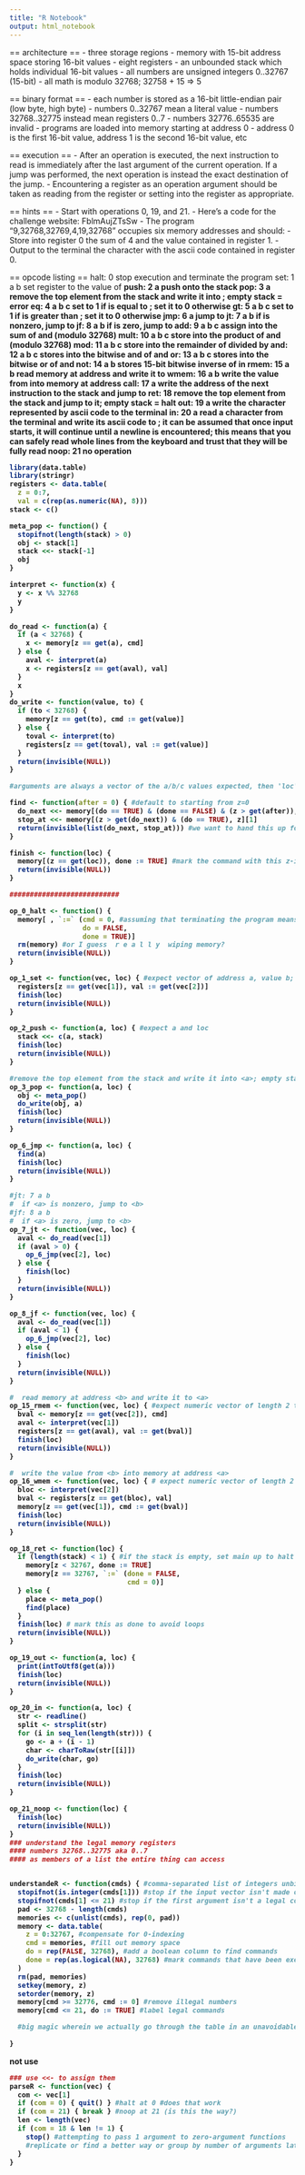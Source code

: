 ```yaml
---
title: "R Notebook"
output: html_notebook
---
```


== architecture ==
- three storage regions
  - memory with 15-bit address space storing 16-bit values
  - eight registers
  - an unbounded stack which holds individual 16-bit values
- all numbers are unsigned integers 0..32767 (15-bit)
- all math is modulo 32768; 32758 + 15 => 5

== binary format ==
- each number is stored as a 16-bit little-endian pair (low byte, high byte)
- numbers 0..32767 mean a literal value
- numbers 32768..32775 instead mean registers 0..7
- numbers 32776..65535 are invalid
- programs are loaded into memory starting at address 0
- address 0 is the first 16-bit value, address 1 is the second 16-bit value, etc

== execution ==
- After an operation is executed, the next instruction to read is immediately after the last argument of the current operation.  If a jump was performed, the next operation is instead the exact destination of the jump.
- Encountering a register as an operation argument should be taken as reading from the register or setting into the register as appropriate.

== hints ==
- Start with operations 0, 19, and 21.
- Here's a code for the challenge website: FblmAujZTsSw
- The program "9,32768,32769,4,19,32768" occupies six memory addresses and should:
  - Store into register 0 the sum of 4 and the value contained in register 1.
  - Output to the terminal the character with the ascii code contained in register 0.

== opcode listing ==
halt: 0
  stop execution and terminate the program
set: 1 a b
  set register <a> to the value of <b>
push: 2 a
  push <a> onto the stack
pop: 3 a
  remove the top element from the stack and write it into <a>; empty stack = error
eq: 4 a b c
  set <a> to 1 if <b> is equal to <c>; set it to 0 otherwise
gt: 5 a b c
  set <a> to 1 if <b> is greater than <c>; set it to 0 otherwise
jmp: 6 a
  jump to <a>
jt: 7 a b
  if <a> is nonzero, jump to <b>
jf: 8 a b
  if <a> is zero, jump to <b>
add: 9 a b c
  assign into <a> the sum of <b> and <c> (modulo 32768)
mult: 10 a b c
  store into <a> the product of <b> and <c> (modulo 32768)
mod: 11 a b c
  store into <a> the remainder of <b> divided by <c>
and: 12 a b c
  stores into <a> the bitwise and of <b> and <c>
or: 13 a b c
  stores into <a> the bitwise or of <b> and <c>
not: 14 a b
  stores 15-bit bitwise inverse of <b> in <a>
rmem: 15 a b
  read memory at address <b> and write it to <a>
wmem: 16 a b
  write the value from <b> into memory at address <a>
call: 17 a
  write the address of the next instruction to the stack and jump to <a>
ret: 18
  remove the top element from the stack and jump to it; empty stack = halt
out: 19 a
  write the character represented by ascii code <a> to the terminal
in: 20 a
  read a character from the terminal and write its ascii code to <a>; it can be assumed that once input starts, it will continue until a newline is encountered; this means that you can safely read whole lines from the keyboard and trust that they will be fully read
noop: 21
  no operation


```r
library(data.table)
library(stringr)
registers <- data.table(
  z = 0:7,
  val = c(rep(as.numeric(NA), 8)))
stack <- c()

meta_pop <- function() {
  stopifnot(length(stack) > 0)
  obj <- stack[1]
  stack <<- stack[-1]
  obj
}

interpret <- function(x) { 
  y <- x %% 32768
  y
}

do_read <- function(a) {
  if (a < 32768) {
    x <- memory[z == get(a), cmd]
  } else {
    aval <- interpret(a)
    x <- registers[z == get(aval), val]
  }
  x
}
do_write <- function(value, to) {
  if (to < 32768) {
    memory[z == get(to), cmd := get(value)]
  } else {
    toval <- interpret(to)
    registers[z == get(toval), val := get(value)]
  }
  return(invisible(NULL))
}

#arguments are always a vector of the a/b/c values expected, then 'loc' as the location of the next valid command whenever doing things.

find <- function(after = 0) { #default to starting from z=0
  do_next <<- memory[(do == TRUE) & (done == FALSE) & (z > get(after)), z][1] #should get the first of remaining commands?
  stop_at <<- memory[(z > get(do_next)) & (do == TRUE), z][1]
  return(invisible(list(do_next, stop_at))) #we want to hand this up for the multi-argument guys and I'm not yet sure how's best
} 

finish <- function(loc) { 
  memory[(z == get(loc)), done := TRUE] #mark the command with this z-index as done
  return(invisible(NULL))
}

###########################

op_0_halt <- function() {
  memory[ , `:=` (cmd = 0, #assuming that terminating the program means... wiping memory.
                  do = FALSE,
                  done = TRUE)]
  rm(memory) #or I guess  r e a l l y  wiping memory?
  return(invisible(NULL))
}

op_1_set <- function(vec, loc) { #expect vector of address a, value b; loc we're coming from loc
  registers[z == get(vec[1]), val := get(vec[2])]
  finish(loc)
  return(invisible(NULL))
}

op_2_push <- function(a, loc) { #expect a and loc
  stack <<- c(a, stack)
  finish(loc)
  return(invisible(NULL))
}

#remove the top element from the stack and write it into <a>; empty stack = error
op_3_pop <- function(a, loc) {
  obj <- meta_pop()
  do_write(obj, a)
  finish(loc)
  return(invisible(NULL))
}

op_6_jmp <- function(a, loc) {
  find(a)
  finish(loc)
  return(invisible(NULL))
}

#jt: 7 a b
#  if <a> is nonzero, jump to <b>
#jf: 8 a b
#  if <a> is zero, jump to <b>
op_7_jt <- function(vec, loc) {
  aval <- do_read(vec[1])
  if (aval > 0) {
    op_6_jmp(vec[2], loc)
  } else {
    finish(loc)
  }
  return(invisible(NULL))
}

op_8_jf <- function(vec, loc) {
  aval <- do_read(vec[1])
  if (aval < 1) {
    op_6_jmp(vec[2], loc)
  } else {
    finish(loc)
  }
  return(invisible(NULL))
}

#  read memory at address <b> and write it to <a>
op_15_rmem <- function(vec, loc) { #expect numeric vector of length 2 that breaks into a, b
  bval <- memory[z == get(vec[2]), cmd] 
  aval <- interpret(vec[1])
  registers[z == get(aval), val := get(bval)]
  finish(loc)
  return(invisible(NULL))
}

#  write the value from <b> into memory at address <a>
op_16_wmem <- function(vec, loc) { # expect numeric vector of length 2 that breaks into a, b
  bloc <- interpret(vec[2])
  bval <- registers[z == get(bloc), val]
  memory[z == get(vec[1]), cmd := get(bval)]
  finish(loc)
  return(invisible(NULL))
}

op_18_ret <- function(loc) {
  if (length(stack) < 1) { #if the stack is empty, set main up to halt #can decide if we want to call halt directly here later.
    memory[z < 32767, done := TRUE]
    memory[z == 32767, `:=` (done = FALSE,
                             cmd = 0)]
  } else { 
    place <- meta_pop()
    find(place)
  }
  finish(loc) # mark this as done to avoid loops
  return(invisible(NULL))
}

op_19_out <- function(a, loc) {
  print(intToUtf8(get(a)))
  finish(loc)
  return(invisible(NULL))
}

op_20_in <- function(a, loc) {
  str <- readline()
  split <- strsplit(str)
  for (i in seq_len(length(str))) {
    go <- a + (i - 1)
    char <- charToRaw(str[[i]])
    do_write(char, go)
  }
  finish(loc)
  return(invisible(NULL))
}

op_21_noop <- function(loc) {
  finish(loc)
  return(invisible(NULL))
}
### understand the legal memory registers 
#### numbers 32768..32775 aka 0..7 
#### as members of a list the entire thing can access


understandeR <- function(cmds) { #comma-separated list of integers unbinaried from binary goes here (as a vector! vectorize it!)
  stopifnot(is.integer(cmds[1])) #stop if the input vector isn't made of numbers
  stopifnot(cmds[1] <= 21) #stop if the first argument isn't a legal command that we know 
  pad <- 32768 - length(cmds)
  memories <- c(unlist(cmds), rep(0, pad))
  memory <- data.table(
    z = 0:32767, #compensate for 0-indexing
    cmd = memories, #fill out memory space 
    do = rep(FALSE, 32768), #add a boolean column to find commands 
    done = rep(as.logical(NA), 32768) #mark commands that have been executed
  )
  rm(pad, memories)
  setkey(memory, z)
  setorder(memory, z)
  memory[cmd >= 32776, cmd := 0] #remove illegal numbers 
  memory[cmd <= 21, do := TRUE] #label legal commands 

  #big magic wherein we actually go through the table in an unavoidable while loop happens here 
  
}
```

not use
```r
### use <<- to assign them 
parseR <- function(vec) {
  com <- vec[1]
  if (com = 0) { quit() } #halt at 0 #does that work 
  if (com = 21) { break } #noop at 21 (is this the way?)
  len <- length(vec)
  if (com = 18 & len != 1) {
    stop() #attempting to pass 1 argument to zero-argument functions
    #replicate or find a better way or group by number of arguments later 
  }
}
```
